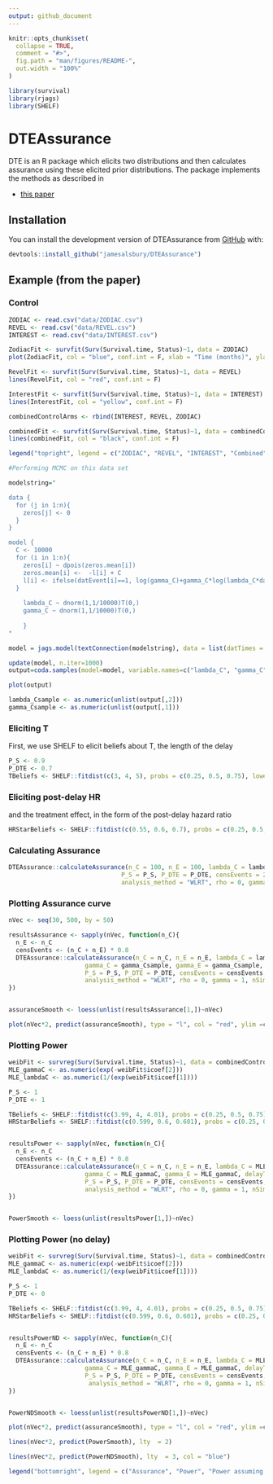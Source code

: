 ```yaml
---
output: github_document
---
```


<!-- README.md is generated from README.Rmd. Please edit that file -->

```r
knitr::opts_chunk$set(
  collapse = TRUE,
  comment = "#>",
  fig.path = "man/figures/README-",
  out.width = "100%"
)
```

```r
library(survival)
library(rjags)
library(SHELF)
```


# DTEAssurance

<!-- badges: start -->
<!-- badges: end -->

DTE is an R package which elicits two distributions and then calculates assurance using these elicited prior distributions. The package implements the methods as described in 

* [this paper](https://onlinelibrary.wiley.com/doi/10.1002/sim.10136)


## Installation

You can install the development version of DTEAssurance from [GitHub](https://github.com/) with:

```r
devtools::install_github("jamesalsbury/DTEAssurance")
```


## Example (from the paper)

### Control

```r
ZODIAC <- read.csv("data/ZODIAC.csv")
REVEL <- read.csv("data/REVEL.csv")
INTEREST <- read.csv("data/INTEREST.csv")
```


```r

ZodiacFit <- survfit(Surv(Survival.time, Status)~1, data = ZODIAC)
plot(ZodiacFit, col = "blue", conf.int = F, xlab = "Time (months)", ylab = "Overall Survival")

RevelFit <- survfit(Surv(Survival.time, Status)~1, data = REVEL)
lines(RevelFit, col = "red", conf.int = F)

InterestFit <- survfit(Surv(Survival.time, Status)~1, data = INTEREST)
lines(InterestFit, col = "yellow", conf.int = F)

combinedControlArms <- rbind(INTEREST, REVEL, ZODIAC)

combinedFit <- survfit(Surv(Survival.time, Status)~1, data = combinedControlArms)
lines(combinedFit, col = "black", conf.int = F)

legend("topright", legend = c("ZODIAC", "REVEL", "INTEREST", "Combined"), lty = 1, col = c("blue", "red", "yellow", "black"))

```


```r
#Performing MCMC on this data set

modelstring="

data {
  for (j in 1:n){
    zeros[j] <- 0
  }
}

model {
  C <- 10000
  for (i in 1:n){
    zeros[i] ~ dpois(zeros.mean[i])
    zeros.mean[i] <-  -l[i] + C
    l[i] <- ifelse(datEvent[i]==1, log(gamma_C)+gamma_C*log(lambda_C*datTimes[i])-(lambda_C*datTimes[i])^gamma_C-log(datTimes[i]), -(lambda_C*datTimes[i])^gamma_C)
  }
  
    lambda_C ~ dnorm(1,1/10000)T(0,)
    gamma_C ~ dnorm(1,1/10000)T(0,)
    
    }
"

model = jags.model(textConnection(modelstring), data = list(datTimes = combinedControlArms$Survival.time, datEvent = combinedControlArms$Status, n= nrow(combinedControlArms)), quiet = T) 

update(model, n.iter=1000)
output=coda.samples(model=model, variable.names=c("lambda_C", "gamma_C"), n.iter = 10000)

plot(output)

lambda_Csample <- as.numeric(unlist(output[,2]))
gamma_Csample <- as.numeric(unlist(output[,1]))
```

### Eliciting T

First, we use SHELF to elicit beliefs about T, the length of the delay

```r
P_S <- 0.9
P_DTE <- 0.7
TBeliefs <- SHELF::fitdist(c(3, 4, 5), probs = c(0.25, 0.5, 0.75), lower = 0, upper = 10)
```


### Eliciting post-delay HR

and the treatment effect, in the form of the post-delay hazard ratio

```r
HRStarBeliefs <- SHELF::fitdist(c(0.55, 0.6, 0.7), probs = c(0.25, 0.5, 0.75), lower = 0, upper = 1.5)
```


### Calculating Assurance

```r

DTEAssurance::calculateAssurance(n_C = 100, n_E = 100, lambda_C = lambda_Csample, HRStar = HRStarBeliefs, HRStarDist = "gamma", gamma_C = gamma_Csample, gamma_E = gamma_Csample, delayT = TBeliefs, delayTDist = "gamma",
                               P_S = P_S, P_DTE = P_DTE, censEvents = 200*0.8, rec_method = "power", rec_period=12, rec_power=1, 
                               analysis_method = "WLRT", rho = 0, gamma = 1, nSims=1e1)
```



### Plotting Assurance curve

```r
nVec <- seq(30, 500, by = 50)

resultsAssurance <- sapply(nVec, function(n_C){
  n_E <- n_C
  censEvents <- (n_C + n_E) * 0.8
  DTEAssurance::calculateAssurance(n_C = n_C, n_E = n_E, lambda_C = lambda_Csample, HRStar = HRStarBeliefs, HRStarDist = "gamma",
                     gamma_C = gamma_Csample, gamma_E = gamma_Csample, delayT = TBeliefs, delayTDist = "gamma",
                     P_S = P_S, P_DTE = P_DTE, censEvents = censEvents, rec_method = "power", rec_period=12, rec_power=1,
                     analysis_method = "WLRT", rho = 0, gamma = 1, nSims=1e3)
})


assuranceSmooth <- loess(unlist(resultsAssurance[1,])~nVec)

plot(nVec*2, predict(assuranceSmooth), type = "l", col = "red", ylim =c(0,1), ylab = "Power/Assurance", xlab = "Total sample size")

```

### Plotting Power

```r

weibFit <- survreg(Surv(Survival.time, Status)~1, data = combinedControlArms, dist = "weibull")
MLE_gammaC <- as.numeric(exp(-weibFit$icoef[2]))
MLE_lambdaC <- as.numeric(1/(exp(weibFit$icoef[1])))

P_S <- 1
P_DTE <- 1

TBeliefs <- SHELF::fitdist(c(3.99, 4, 4.01), probs = c(0.25, 0.5, 0.75), lower = 0, upper = 10)
HRStarBeliefs <- SHELF::fitdist(c(0.599, 0.6, 0.601), probs = c(0.25, 0.5, 0.75), lower = 0, upper = 1.5)


resultsPower <- sapply(nVec, function(n_C){
  n_E <- n_C
  censEvents <- (n_C + n_E) * 0.8
  DTEAssurance::calculateAssurance(n_C = n_C, n_E = n_E, lambda_C = MLE_lambdaC, HRStar = HRStarBeliefs, HRStarDist = "gamma",
                     gamma_C = MLE_gammaC, gamma_E = MLE_gammaC, delayT = TBeliefs, delayTDist = "gamma",
                     P_S = P_S, P_DTE = P_DTE, censEvents = censEvents, rec_method = "power", rec_period=12, rec_power=1,
                     analysis_method = "WLRT", rho = 0, gamma = 1, nSims=1e3)
})


PowerSmooth <- loess(unlist(resultsPower[1,])~nVec)
```

### Plotting Power (no delay)

```r

weibFit <- survreg(Surv(Survival.time, Status)~1, data = combinedControlArms, dist = "weibull")
MLE_gammaC <- as.numeric(exp(-weibFit$icoef[2]))
MLE_lambdaC <- as.numeric(1/(exp(weibFit$icoef[1])))

P_S <- 1
P_DTE <- 0

TBeliefs <- SHELF::fitdist(c(3.99, 4, 4.01), probs = c(0.25, 0.5, 0.75), lower = 0, upper = 10)
HRStarBeliefs <- SHELF::fitdist(c(0.599, 0.6, 0.601), probs = c(0.25, 0.5, 0.75), lower = 0, upper = 1.5)


resultsPowerND <- sapply(nVec, function(n_C){
  n_E <- n_C
  censEvents <- (n_C + n_E) * 0.8
  DTEAssurance::calculateAssurance(n_C = n_C, n_E = n_E, lambda_C = MLE_lambdaC, HRStar = HRStarBeliefs, HRStarDist = "gamma",
                     gamma_C = MLE_gammaC, gamma_E = MLE_gammaC, delayT = TBeliefs, delayTDist = "gamma",
                     P_S = P_S, P_DTE = P_DTE, censEvents = censEvents, rec_method = "power", rec_period=12, rec_power=1,
                      analysis_method = "WLRT", rho = 0, gamma = 1, nSims=1e3)
})


PowerNDSmooth <- loess(unlist(resultsPowerND[1,])~nVec)
```


```r
plot(nVec*2, predict(assuranceSmooth), type = "l", col = "red", ylim =c(0,1), ylab = "Power/Assurance", xlab = "Total sample size")

lines(nVec*2, predict(PowerSmooth), lty  = 2)

lines(nVec*2, predict(PowerNDSmooth), lty  = 3, col = "blue")

legend("bottomright", legend = c("Assurance", "Power", "Power assuming no delay"), col = c("red", "black", "blue"), lty = 1:3)

```



